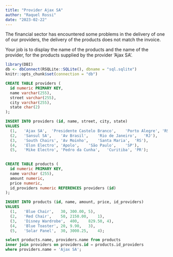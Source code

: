 ```yaml
---
title: "Provider Ajax SA"
author: "Raquel Rossi"
date: "2023-02-22"
---
```


The financial sector has encountered some problems in the delivery of one of our providers, the delivery of the products does not match the invoice.

Your job is to display the name of the products and the name of the provider, for the products supplied by the provider 'Ajax SA'.

```r

library(DBI)
db <- dbConnect(RSQLite::SQLite(), dbname = "sql.sqlite")
knitr::opts_chunk$set(connection = "db")
```

```sql

CREATE TABLE providers (
  id numeric PRIMARY KEY,
  name varchar(255),
  street varchar(255),
  city varchar(255),
  state char(2)
);

```

```sql


INSERT INTO providers (id, name, street, city, state)
VALUES
  (1,	'Ajax SA',	'Presidente Castelo Branco',	'Porto Alegre',	'RS'),
  (2,	'Sansul SA',	'Av Brasil',	'Rio de Janeiro',	'RJ'),
  (3,	'South Chairs',	'Av Moinho',	'Santa Maria', 	'RS'),
  (4,	'Elon Electro',	'Apolo',	'São Paulo',	'SP'),
  (5,	'Mike Electro',	'Pedro da Cunha',	'Curitiba',	'PR');
  
```

```sql

CREATE TABLE products (
  id numeric PRIMARY KEY,
  name varchar (255),
  amount numeric,
  price numeric,
  id_providers numeric REFERENCES providers (id)
);

```

```sql

INSERT INTO products (id, name, amount, price, id_providers)
VALUES
  (1,	'Blue Chair',	30,	300.00,	5),
  (2,	'Red Chair',	50,	2150.00,	1),
  (3,	'Disney Wardrobe',	400,	829.50,	4),
  (4,	'Blue Toaster',	20,	9.90,	3),
  (5,	'Solar Panel',	30,	3000.25,	4);

```

```sql

select products.name, providers.name from products
inner join providers on providers.id = products.id_providers
where providers.name = 'Ajax SA';

```

